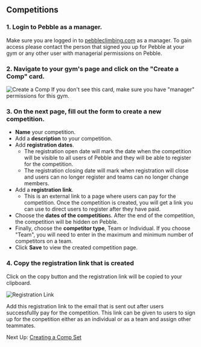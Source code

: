 ## Competitions

### 1. Login to Pebble as a manager. 
Make sure you are logged in to [pebbleclimbing.com](https://pebbleclimbing.com) as a manager. To gain access please contact the person that signed you up for Pebble at your gym or any other user with managerial permissions on Pebble.

### 2. Navigate to your gym's page and click on the "Create a Comp" card.
  ![Create a Comp](./images/create-comp-card.png)
If you don't see this card, make sure you have "manager" permissions for this gym.

### 3. On the next page, fill out the form to create a new competition.
  - **Name** your competition.
  - Add a **description** to your competition.
  - Add **registration dates**.
    - The registration open date will mark the date when the competition will be visible to all users of Pebble and they will be able to register for the competition.
    - The registration closing date will mark when registration will close and users can no longer register and teams can no longer change members.
  - Add a **registration link**.
    - This is an external link to a page where users can pay for the competition. Once the competition is created, you will get a link you can use to direct users to register after they have paid.
  - Choose the **dates of the competition**s. After the end of the competition, the competition will be hidden on Pebble.
  - Finally, choose the **competitor type**, Team or Individual. If you choose "Team", you will need to enter in the maximum and minimum number of competitors on a team.
  - Click **Save** to view the created competition page.

### 4. Copy the registration link that is created 
Click on the copy button and the registration link will be copied to your clipboard.

  ![Registration Link](./images/registration-link.png)

Add this registration link to the email that is sent out after users successfullly pay for the competition. This link can be given to users to sign up for the conpetition either as an individual or as a team and assign other teammates.


Next Up: [Creating a Comp Set](/create-comp-set)

